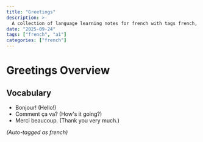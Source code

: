 ```yaml
---
title: "Greetings"
description: >-
  A collection of language learning notes for french with tags french, a1.
date: "2025-09-24"
tags: ["french", "a1"]
categories: ["french"]
---
```


# Greetings Overview

## Vocabulary
- Bonjour! (Hello!)
- Comment ça va? (How's it going?)
- Merci beaucoup. (Thank you very much.)

*(Auto-tagged as french)*
